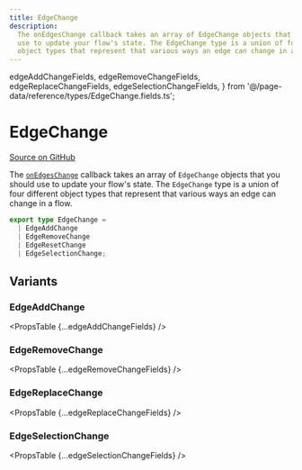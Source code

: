```yaml
---
title: EdgeChange
description:
  The onEdgesChange callback takes an array of EdgeChange objects that you should
  use to update your flow's state. The EdgeChange type is a union of four different
  object types that represent that various ways an edge can change in a flow.
---
```


  edgeAddChangeFields,
  edgeRemoveChangeFields,
  edgeReplaceChangeFields,
  edgeSelectionChangeFields,
} from '@/page-data/reference/types/EdgeChange.fields.ts';

# EdgeChange

[Source on GitHub](https://github.com/xyflow/xyflow/blob/main/packages/system/src/types/changes.ts/#L68-L72)

The [`onEdgesChange`](/api-reference/react-flow#on-edges-change) callback takes
an array of `EdgeChange` objects that you should use to update your flow's state.
The `EdgeChange` type is a union of four different object types that represent that
various ways an edge can change in a flow.

```ts
export type EdgeChange =
  | EdgeAddChange
  | EdgeRemoveChange
  | EdgeResetChange
  | EdgeSelectionChange;
```

## Variants

### EdgeAddChange

<PropsTable {...edgeAddChangeFields} />

### EdgeRemoveChange

<PropsTable {...edgeRemoveChangeFields} />

### EdgeReplaceChange

<PropsTable {...edgeReplaceChangeFields} />

### EdgeSelectionChange

<PropsTable {...edgeSelectionChangeFields} />
